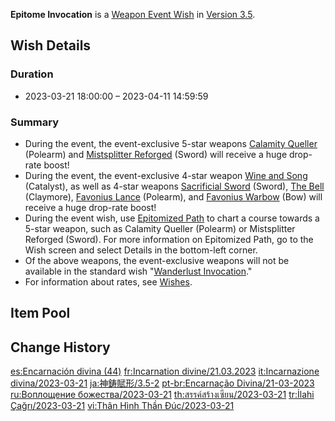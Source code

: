 {{Wish
|name              = Epitome Invocation 2023-03-21
|image             = Epitome Invocation 2023-03-21.png
|type              = Weapon Event
|duration          = event
|time_start        = 2023-03-21 18:00:00
|time_end          = 2023-04-11 14:59:59
|link              = https://genshin.hoyoverse.com/en/news/detail/105560
|preceding         = Epitome Invocation/2023-03-01
|alongside         = The Transcendent One Returns/2023-03-21
|alongside2        = The Heron's Court/2023-03-21
|succeeding        = Epitome Invocation/2023-04-12
}}
'''Epitome Invocation''' is a [[Weapon Event Wish]] in [[Version 3.5]].

==Wish Details==
===Duration===
* 2023-03-21 18:00:00 &ndash; 2023-04-11 14:59:59

===Summary===
* During the event, the event-exclusive 5-star weapons [[Calamity Queller]] (Polearm) and [[Mistsplitter Reforged]] (Sword) will receive a huge drop-rate boost!
* During the event, the event-exclusive 4-star weapon [[Wine and Song]] (Catalyst), as well as 4-star weapons [[Sacrificial Sword]] (Sword), [[The Bell]] (Claymore), [[Favonius Lance]] (Polearm), and [[Favonius Warbow]] (Bow) will receive a huge drop-rate boost!
* During the event wish, use [[Epitomized Path]] to chart a course towards a 5-star weapon, such as Calamity Queller (Polearm) or Mistsplitter Reforged (Sword). For more information on Epitomized Path, go to the Wish screen and select Details in the bottom-left corner.
* Of the above weapons, the event-exclusive weapons will not be available in the standard wish "[[Wanderlust Invocation]]."
* For information about rates, see [[Wish]]es.

==Item Pool==
{{Wish Pool
|weapon_5_F    = Calamity Queller; Mistsplitter Reforged
|weapon_4_F    = Wine and Song; Sacrificial Sword; The Bell; Favonius Lance; Favonius Warbow
|character_4   = Barbara; Beidou; Bennett; Candace; Chongyun; Collei; Diona; Dori; Faruzan; Fischl; Gorou; Kujou Sara; Kuki Shinobu; Layla; Ningguang; Noelle; Razor; Rosaria; Sayu; Shikanoin Heizou; Sucrose; Thoma; Xiangling; Xingqiu; Xinyan; Yanfei; Yaoyao; Yun Jin
|weapon_5      = Amos' Bow; Aquila Favonia; Lost Prayer to the Sacred Winds; Primordial Jade Winged-Spear; Skyward Atlas; Skyward Blade; Skyward Harp; Skyward Pride; Skyward Spine; Wolf's Gravestone
|weapon_4      = Dragon's Bane; Eye of Perception; Favonius Codex; Favonius Greatsword; Favonius Sword; Lion's Roar; Rainslasher; Rust; Sacrificial Bow; Sacrificial Fragments; Sacrificial Greatsword; The Flute; The Stringless; The Widsith
|weapon_3      = Black Tassel; Bloodtainted Greatsword; Cool Steel; Debate Club; Emerald Orb; Ferrous Shadow; Harbinger of Dawn; Magic Guide; Raven Bow; Sharpshooter's Oath; Skyrider Sword; Slingshot; Thrilling Tales of Dragon Slayers
}}

==Change History==
{{Change History|3.5}}

[[es:Encarnación divina (44)]]
[[fr:Incarnation divine/21.03.2023]]
[[it:Incarnazione divina/2023-03-21]]
[[ja:神鋳賦形/3.5-2]]
[[pt-br:Encarnação Divina/21-03-2023]]
[[ru:Воплощение божества/2023-03-21]]
[[th:สรรค์สร้างเซียน/2023-03-21]]
[[tr:İlahi Çağrı/2023-03-21]]
[[vi:Thân Hình Thần Đúc/2023-03-21]]